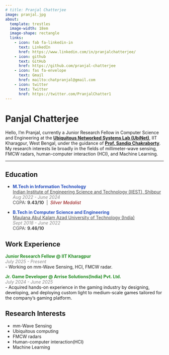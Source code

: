 ```yaml
---
# title: Pranjal Chatterjee
image: pranjal.jpg
about:
  template: trestles
  image-width: 18em
  image-shape: rectangle
  links:
    - icon: fab fa-linkedin-in
      text: LinkedIn
      href: https://www.linkedin.com/in/pranjalchatterjee/
    - icon: github
      text: GitHub
      href: https://github.com/pranjal-chatterjee
    - icon: fas fa-envelope
      text: Gmail
      href: mailto:chatpranjal@gmail.com
    - icon: twitter
      text: Twitter
      href: https://twitter.com/PranjalChatter1
---
```


:::{#hero-heading}
# **Panjal Chatterjee**
Hello, I'm Pranjal, currently a Junior Research Fellow in Computer Science and Engineering at the [**Ubiquitous Networked Systems Lab (UbiNet)**](https://ubinet-iitkgp.github.io/ubinet/), IIT Kharagpur, West Bengal, under the guidance of [**Prof. Sandip Chakraborty**](https://sandipc-iitkgp.github.io/sandip-web/). My research interests lie broadly in the fields of millimeter-wave sensing, FMCW radars, human-computer interaction (HCI), and Machine Learning.
:::
---

## Education

- <strong style="color:#2a52be">M.Tech in Information Technology</strong>  
  <a href="https://www.iiests.ac.in/" style="color:#444">Indian Institute of Engineering Science and Technology (IIEST), Shibpur</a>  
  <span style="font-style:italic; color:#888">Aug 2022 - June 2024</span><br>
  <span style="color:#444">CGPA: <strong>9.43/10</strong> &nbsp;|&nbsp; <em style="color:#8B0000">Silver Medalist</em></span>

- <strong style="color:#2a52be">B.Tech in Computer Science and Engineering</strong>  
  <a href="https://www.makautexam.net/" style="color:#444">Maulana Abul Kalam Azad University of Technology (India)</a>  
  <span style="font-style:italic; color:#888">Sept 2018 - June 2022</span><br>
  <span style="color:#444">CGPA: <strong>9.46/10</strong></span>



## Work Experience

<!-- Junior Research Fellow @ IIT Kharagpur -->
<strong style="color:#228B22">
  <a href="https://www.iitkgp.ac.in" target="_blank" style="color:#228B22; text-decoration:none;">
    Junior Research Fellow @ IIT Kharagpur
  </a>
</strong>  
<span style="font-style:italic; color:#888">July 2025 - Present</span>  
- Working on mm-Wave Sensing, HCI, FMCW radar.

<!-- Jr. Game Developer @ Arrise Solutions -->
<strong style="color:#228B22">
  <a href="https://www.arrisesolutions.com" target="_blank" style="color:#228B22; text-decoration:none;">
    Jr. Game Developer @ Arrise Solutions(India) Pvt. Ltd.
  </a>
</strong>  
<span style="font-style:italic; color:#888">July 2024 - June 2025</span>  
- Acquired hands-on experience in the gaming industry by designing, developing, and deploying custom light to medium-scale games tailored for the company's gaming platform.


## Research Interests
- mm-Wave Sensing
- Ubiquitous computing
- FMCW radars
- Human-computer interaction(HCI)
- Machine Learning